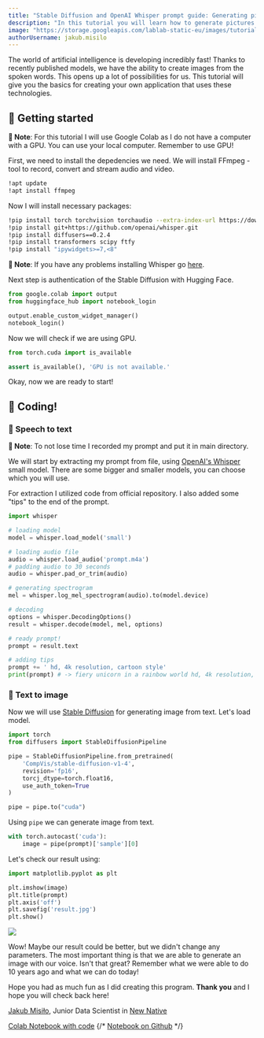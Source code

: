 ```yaml
---
title: "Stable Diffusion and OpenAI Whisper prompt guide: Generating pictures based on speech - Whisper & Stable Diffusion"
description: "In this tutorial you will learn how to generate pictures based on speech using recently published OpenAI's Whisper and hot Stable Diffusion models!"
image: "https://storage.googleapis.com/lablab-static-eu/images/tutorials/whisper-sd.jpg"
authorUsername: jakub.misilo
---
```


The world of artificial intelligence is developing incredibly fast! Thanks to recently published models, we have the ability to create images from the spoken words. This opens up a lot of possibilities for us. This tutorial will give you the basics for creating your own application that uses these technologies.

## 🚀 Getting started

**🔑 Note**: For this tutorial I will use Google Colab as I do not have a computer with a GPU. You can use your local computer. Remember to use GPU!

First, we need to install the depedencies we need. We will install FFmpeg - tool to record, convert and stream audio and video.

```bash
!apt update 
!apt install ffmpeg
```

Now I will install necessary packages:

```bash
!pip install torch torchvision torchaudio --extra-index-url https://download.pytorch.org/whl/cu116
!pip install git+https://github.com/openai/whisper.git 
!pip install diffusers==0.2.4
!pip install transformers scipy ftfy
!pip install "ipywidgets>=7,<8"
```

**🔑 Note**: If you have any problems installing Whisper go [here](https://github.com/openai/whisper).

Next step is authentication of the Stable Diffusion with Hugging Face.

```python
from google.colab import output
from huggingface_hub import notebook_login

output.enable_custom_widget_manager()
notebook_login()
```

Now we will check if we are using GPU.

```python
from torch.cuda import is_available

assert is_available(), 'GPU is not available.'
```

Okay, now we are ready to start!

## 🤖 Coding!

### 🎤 Speech to text

**🔑 Note**: To not lose time I recorded my prompt and put it in main directory.

We will start by extracting my prompt from file, using [OpenAI's Whisper](https://github.com/openai/whisper) small model. There are some bigger and smaller models, you can choose which you will use. 

For extraction I utilized code from official repository. I also added some "tips" to the end of the prompt.

```python
import whisper

# loading model
model = whisper.load_model('small')

# loading audio file
audio = whisper.load_audio('prompt.m4a')
# padding audio to 30 seconds
audio = whisper.pad_or_trim(audio)

# generating spectrogram
mel = whisper.log_mel_spectrogram(audio).to(model.device)

# decoding
options = whisper.DecodingOptions()
result = whisper.decode(model, mel, options)

# ready prompt!
prompt = result.text

# adding tips
prompt += ' hd, 4k resolution, cartoon style'
print(prompt) # -> fiery unicorn in a rainbow world hd, 4k resolution, cartoon style
```

### 🎨 Text to image

Now we will use [Stable Diffusion](https://github.com/CompVis/stable-diffusion) for generating image from text. Let's load model.

```python 
import torch
from diffusers import StableDiffusionPipeline

pipe = StableDiffusionPipeline.from_pretrained(
    'CompVis/stable-diffusion-v1-4',
    revision='fp16',
    torcj_dtype=torch.float16,
    use_auth_token=True
)

pipe = pipe.to("cuda")
```

Using `pipe` we can generate image from text.

```python
with torch.autocast('cuda'):
    image = pipe(prompt)['sample'][0]
```

Let's check our result using:

```python
import matplotlib.pyplot as plt

plt.imshow(image)
plt.title(prompt)
plt.axis('off')
plt.savefig('result.jpg')
plt.show()
```

<Img src="https://storage.googleapis.com/lablab-static-eu/images/tutorials/result.jpg" caption="Our result!"/>

Wow! Maybe our result could be better, but we didn't change any parameters. The most important thing is that we are able to generate an image with our voice. Isn't that great? Remember what we were able to do 10 years ago and what we can do today!

Hope you had as much fun as I did creating this program. **Thank you** and I hope you will check back here!

[Jakub Misiło](https://www.linkedin.com/in/jmisilo/), Junior Data Scientist in [New Native](https://newnative.ai/)

[Colab Notebook with code](https://colab.research.google.com/drive/1Qy_Ihe_XFUW5bYfSqY-scHZ6-o7t7O5Z?usp=sharing)
{/* [Notebook on Github]() */}
